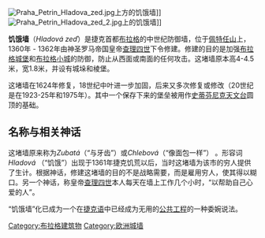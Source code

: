 {{unreferenced|time=2009-07-20T04:16:29+00:00}}
[[Image:Praha_Petrin_Hladova_zed.jpg|thumb]]上方的饥饿墙]]
[[Image:Praha_Petrin_Hladova_zed_2.jpg|thumb]]上的饥饿墙]]

'''饥饿墙'''（''Hladová zeď''）是捷克首都[[布拉格|布拉格]]的中世纪防御墙，位于[[佩特任山|佩特任山]]上，1360年 - 1362年由神圣罗马帝国皇帝[[查理四世|查理四世]]下令修建。修建的目的是加强[[布拉格城堡|布拉格城堡]]和[[布拉格小城|布拉格小城]]的防御，防止从西面或南面的任何攻击。这堵墙原本高4-4.5米，宽1.8米，并设有城垛和棱堡。

这堵墙在1624年修复，18世纪中叶进一步加固，后来又多次修复或修改（20世纪是在1923-25年和1975年）。其中一个保存下来的堡垒被用作[[史蒂芬尼克天文台|史蒂芬尼克天文台]]圆顶的基础。

==名称与相关神话== 

这堵墙原来称为''Zubatá''（“与牙齿”）或''Chlebová''（“像面包一样”） 。形容词''Hladová '' （“饥饿”）出现于1361年捷克饥荒以后，当时这堵墙为该市的穷人提供了生计。根据神话，修建这堵墙的目的不是战略需要，而是雇用穷人，使其得以糊口。另一个神话，称皇帝[[查理四世|查理四世]]本人每天在墙上工作几个小时，“以帮助自己心爱的人”。 

“饥饿墙”化已成为一个在[[捷克语|捷克语]]中已经成为无用的[[公共工程|公共工程]]的一种委婉说法。

{{coord|50.083|N|14.395|E|display=title|source:cswiki}}

[[Category:布拉格建筑物|Category:布拉格建筑物]]
[[Category:欧洲城墙|Category:欧洲城墙]]